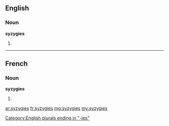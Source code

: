 ==English==

===Noun===
'''syzygies'''

# {{plural of|syzygy}}

[[Category:English plurals ending in "-ies"]]

----

==French==

===Noun===
'''syzygies''' {{f-p}}

# {{plural of|syzygie|lang=fr}}

[[ar:syzygies]]
[[fr:syzygies]]
[[mg:syzygies]]
[[my:syzygies]]